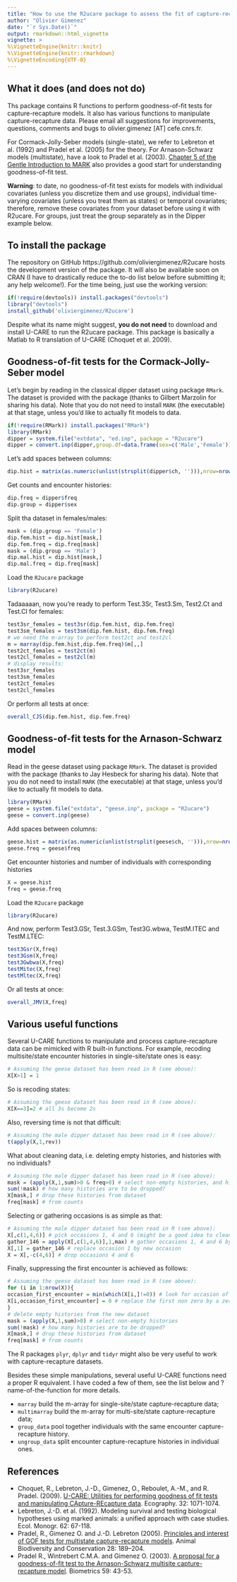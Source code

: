 ```yaml
---
title: "How to use the R2ucare package to assess the fit of capture-recapture to data?"
author: "Olivier Gimenez"
date: "`r Sys.Date()`"
output: rmarkdown::html_vignette
vignette: >
%\VignetteEngine{knitr::knitr}
%\VignetteEngine{knitr::rmarkdown}
%\VignetteEncoding{UTF-8}
---
```


## What it does (and does not do)

Ths package contains R functions to perform goodness-of-fit tests for capture-recapture models. It also has various functions to manipulate capture-recapture data. Please email all suggestions for improvements, questions, comments and bugs to olivier.gimenez [AT] cefe.cnrs.fr.

For Cormack-Jolly-Seber models (single-state), we refer to Lebreton et al. (1992) and Pradel et al. (2005) for the theory. For Arnason-Schwarz models (multistate), have a look to Pradel et al. (2003). [Chapter 5 of the Gentle Introduction to MARK](http://www.phidot.org/software/mark/docs/book/pdf/chap5.pdf) also provides a good start for understanding goodness-of-fit test. 

**Warning**: to date, no goodness-of-fit test exists for models with individual covariates (unless you discretize them and use groups), individual time-varying covariates (unless you treat them as states) or temporal covariates; therefore, remove these covariates from your dataset before using it with R2ucare. For groups, just treat the group separately as in the Dipper example below. 

## To install the package

The repository on GitHub https://github.com/oliviergimenez/R2ucare hosts the development version of the package. It will also be available soon on CRAN (I have to drastically reduce the to-do list below before submitting it; any help welcome!). For the time being, just use the working version:

```r
if(!require(devtools)) install.packages("devtools")
library("devtools")
install_github('oliviergimenez/R2ucare')
```

Despite what its name might suggest, **you do not need** to download and install U-CARE to run the R2ucare package. This package is basically a Matlab to R translation of U-CARE (Choquet et al. 2009). 

## Goodness-of-fit tests for the Cormack-Jolly-Seber model

Let's begin by reading in the classical dipper dataset using package `RMark`. The dataset is provided with the package (thanks to Gilbert Marzolin for sharing his data). Note that you do not need to install `MARK` (the executable) at that stage, unless you'd like to actually fit models to data.

```r
if(!require(RMark)) install.packages("RMark")
library(RMark)
dipper = system.file("extdata", "ed.inp", package = "R2ucare")
dipper = convert.inp(dipper,group.df=data.frame(sex=c('Male','Female')))
```

Let's add spaces between columns:
```r
dip.hist = matrix(as.numeric(unlist(strsplit(dipper$ch, ''))),nrow=nrow(dipper),byrow=T)
```

Get counts and encounter histories:
```r
dip.freq = dipper$freq
dip.group = dipper$sex
```

Split tha dataset in females/males:
```r
mask = (dip.group == 'Female')
dip.fem.hist = dip.hist[mask,]
dip.fem.freq = dip.freq[mask]
mask = (dip.group == 'Male')
dip.mal.hist = dip.hist[mask,]
dip.mal.freq = dip.freq[mask]
```

Load the `R2ucare` package
```r
library(R2ucare)
```

Tadaaaaan, now you're ready to perform Test.3Sr, Test3.Sm, Test2.Ct and Test.Cl for females:
```r
test3sr_females = test3sr(dip.fem.hist, dip.fem.freq)
test3sm_females = test3sm(dip.fem.hist, dip.fem.freq)
# we need the m-array to perform test2ct and test2cl
m = marray(dip.fem.hist,dip.fem.freq)$m[,,]
test2ct_females = test2ct(m)
test2cl_females = test2cl(m)
# display results:
test3sr_females
test3sm_females
test2ct_females
test2cl_females
```

Or perform all tests at once:
```r
overall_CJS(dip.fem.hist, dip.fem.freq)
```

## Goodness-of-fit tests for the Arnason-Schwarz model

Read in the geese dataset using package `RMark`. The dataset is provided with the package (thanks to Jay Hesbeck for sharing his data). Note that you do not need to install `MARK` (the executable) at that stage, unless you'd like to actually fit models to data.

```r
library(RMark)
geese = system.file("extdata", "geese.inp", package = "R2ucare")
geese = convert.inp(geese)
```

Add spaces between columns:
```r
geese.hist = matrix(as.numeric(unlist(strsplit(geese$ch, ''))),nrow=nrow(geese),byrow=T)
geese.freq = geese$freq
```

Get encounter histories and number of individuals with corresponding histories
```r
X = geese.hist
freq = geese.freq
```

Load the `R2ucare` package
```r
library(R2ucare)
```

And now, perform Test3.GSr, Test.3.GSm, Test3G.wbwa, TestM.ITEC and TestM.LTEC:
```r
test3Gsr(X,freq)
test3Gsm(X,freq)
test3Gwbwa(X,freq)
testMitec(X,freq)
testMltec(X,freq)
```

Or all tests at once:
```r
overall_JMV(X,freq)
```

## Various useful functions

Several U-CARE functions to manipulate and process capture-recapture data can be mimicked with R built-in functions. For example, recoding multisite/state encounter histories in single-site/state ones is easy:
```r
# Assuming the geese dataset has been read in R (see above):
X[X>1] = 1
```
So is recoding states:
```r
# Assuming the geese dataset has been read in R (see above):
X[X==3]=2 # all 3s become 2s
```
Also, reversing time is not that difficult:
```r
# Assuming the male dipper dataset has been read in R (see above):
t(apply(X,1,rev))
```
What about cleaning data, i.e. deleting empty histories, and histories with no individuals?
```r
# Assuming the male dipper dataset has been read in R (see above):
mask = (apply(X,1,sum)>0 & freq>0) # select non-empty histories, and histories with at least one individual
sum(!mask) # how many histories are to be dropped?
X[mask,] # drop these histories from dataset
freq[mask] # from counts
```
Selecting or gathering occasions is as simple as that:
```r
# Assuming the male dipper dataset has been read in R (see above):
X[,c(1,4,6)] # pick occasions 1, 4 and 6 (might be a good idea to clean the resulting dataset)
gather_146 = apply(X[,c(1,4,6)],1,max) # gather occasions 1, 4 and 6 by taking the max
X[,1] = gather_146 # replace occasion 1 by new occasion
X = X[,-c(4,6)] # drop occasions 4 and 6
```
Finally, suppressing the first encounter is achieved as follows:
```r
# Assuming the geese dataset has been read in R (see above):
for (i in 1:nrow(X)){
occasion_first_encounter = min(which(X[i,]!=0)) # look for occasion of first encounter
X[i,occasion_first_encounter] = 0 # replace the first non zero by a zero
}
# delete empty histories from the new dataset
mask = (apply(X,1,sum)>0) # select non-empty histories
sum(!mask) # how many histories are to be dropped?
X[mask,] # drop these histories from dataset
freq[mask] # from counts
```

The R packages `plyr`, `dplyr` and `tidyr` might also be very useful to work with capture-recapture datasets.

Besides these simple manipulations, several useful U-CARE functions need a proper R equivalent. I have coded a few of them, see the list below and ?name-of-the-function for more details. 

* `marray` build the m-array for single-site/state capture-recapture data;
* `multimarray` build the m-array for multi-site/state capture-recapture data;
* `group_data` pool together individuals with the same encounter capture-recapture history.
* `ungroup_data` split encounter capture-recapture histories in individual ones.

## References 

* Choquet, R., Lebreton, J.-D., Gimenez, O., Reboulet, A.-M., and R. Pradel. (2009). [U-CARE: Utilities for performing goodness of fit tests and manipulating CApture-REcapture data](https://dl.dropboxusercontent.com/u/23160641/my-pubs/Choquetetal2009UCARE.pdf). Ecography. 32: 1071-1074.
* Lebreton, J.-D. et al. (1992). Modeling survival and testing biological hypotheses using marked animals: a unified approach with case studies. Ecol. Monogr. 62: 67-118.
* Pradel, R., Gimenez O. and J.-D. Lebreton (2005). [Principles and interest of GOF tests for multistate capture-recapture models](https://dl.dropboxusercontent.com/u/23160641/my-pubs/Pradeletal2005ABC.pdf). Animal Biodiversity and Conservation 28: 189–204.
* Pradel R., Wintrebert C.M.A. and Gimenez O. (2003). [A proposal for a goodness-of-fit test to the Arnason-Schwarz multisite capture-recapture model](https://dl.dropboxusercontent.com/u/23160641/my-pubs/Pradeletal2003Biometrics.pdf). Biometrics 59: 43-53.
